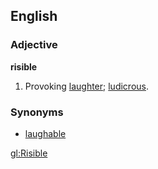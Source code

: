 ==English==
===Adjective===
'''risible'''
# Provoking [[laughter]]; [[ludicrous]].
===Synonyms===
* [[laughable]]

[[gl:Risible]]